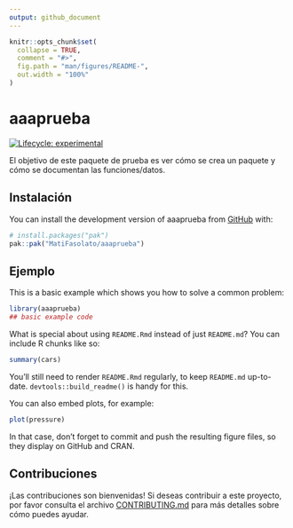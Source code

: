 ```yaml
---
output: github_document
---
```


<!-- README.md is generated from README.Rmd. Please edit that file -->

```r
knitr::opts_chunk$set(
  collapse = TRUE,
  comment = "#>",
  fig.path = "man/figures/README-",
  out.width = "100%"
)
```

# aaaprueba

<!-- badges: start -->
[![Lifecycle: experimental](https://img.shields.io/badge/lifecycle-experimental-orange.svg)](https://lifecycle.r-lib.org/articles/stages.html#experimental)
<!-- badges: end -->

El objetivo de este paquete de prueba es ver cómo se crea un paquete y cómo se documentan las funciones/datos.

## Instalación

You can install the development version of aaaprueba from [GitHub](https://github.com/) with:

``` r
# install.packages("pak")
pak::pak("MatiFasolato/aaaprueba")
```

## Ejemplo

This is a basic example which shows you how to solve a common problem:

```r
library(aaaprueba)
## basic example code
```

What is special about using `README.Rmd` instead of just `README.md`? You can include R chunks like so:

```r
summary(cars)
```

You'll still need to render `README.Rmd` regularly, to keep `README.md` up-to-date. `devtools::build_readme()` is handy for this.

You can also embed plots, for example:

```r
plot(pressure)
```

In that case, don't forget to commit and push the resulting figure files, so they display on GitHub and CRAN.

## Contribuciones

¡Las contribuciones son bienvenidas! Si deseas contribuir a este proyecto, por favor consulta el archivo [CONTRIBUTING.md](.github/CONTRIBUTING.md) para más detalles sobre cómo puedes ayudar.


